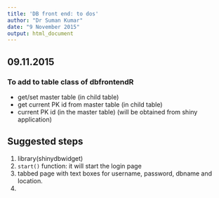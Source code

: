 ```yaml
---
title: 'DB front end: to dos'
author: "Dr Suman Kumar"
date: "9 November 2015"
output: html_document
---
```


## 09.11.2015

### To add to table class of dbfrontendR

- get/set master table (in child table)
- get current PK id from master table (in child table)
- current PK id (in the master table) (will be obtained from shiny application)

## Suggested steps

1. library(shinydbwidget)
2. `start()` function: it will start the login page
3. tabbed page with text boxes for username, password, dbname and location.
4. 
